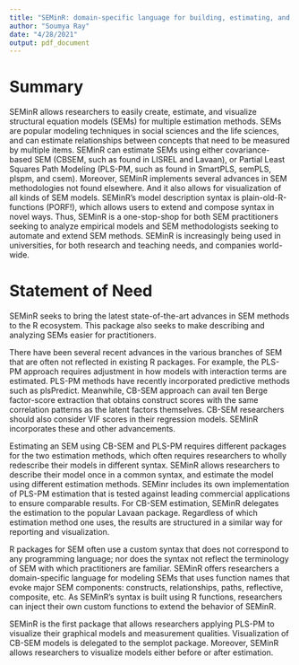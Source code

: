 ```yaml
---
title: "SEMinR: domain-specific language for building, estimating, and visualizing structural equation models in R"
author: "Soumya Ray"
date: "4/28/2021"
output: pdf_document
---
```


# Summary

SEMinR allows researchers to easily create, estimate, and visualize structural equation models (SEMs) for multiple estimation methods. SEMs are popular modeling techniques in social sciences and the life sciences, and can estimate relationships between concepts that need to be measured by multiple items. SEMinR can estimate SEMs using either covariance-based SEM (CBSEM, such as found in LISREL and Lavaan), or Partial Least Squares Path Modeling (PLS-PM, such as found in SmartPLS, semPLS, plspm, and csem). Moreover, SEMinR implements several advances in SEM methodologies not found elsewhere. And it also allows for visualization of all kinds of SEM models. SEMinR’s model description syntax is plain-old-R-functions (PORF!), which allows users to extend and compose syntax in novel ways. Thus, SEMinR is a one-stop-shop for both SEM practitioners seeking to analyze empirical models and SEM methodologists seeking to automate and extend SEM methods. SEMinR is increasingly being used in universities, for both research and teaching needs, and companies world-wide.

# Statement of Need

SEMinR seeks to bring the latest state-of-the-art advances in SEM methods to the R ecosystem. This package also seeks to make describing and analyzing SEMs easier for practitioners.

There have been several recent advances in the various branches of SEM that are often not reflected in existing R packages. For example, the PLS-PM approach requires adjustment in how models with interaction terms are estimated. PLS-PM methods have recently incorporated predictive methods such as plsPredict. Meanwhile, CB-SEM approach can avail ten Berge factor-score extraction that obtains construct scores with the same correlation patterns as the latent factors themselves. CB-SEM researchers should also consider VIF scores in their regression models. SEMinR incorporates these and other advancements.

Estimating an SEM using CB-SEM and PLS-PM requires different packages for the two estimation methods, which often requires researchers to wholly redescribe their models in different syntax. SEMinR allows researchers to describe their model once in a common syntax, and estimate the model using different estimation methods. SEMinr includes its own implementation of PLS-PM estimation that is tested against leading commercial applications to ensure comparable results. For CB-SEM estimation, SEMinR delegates the estimation to the popular Lavaan package. Regardless of which estimation method one uses, the results are structured in a similar way for reporting and visualization.

R packages for SEM often use a custom syntax that does not correspond to any programming language; nor does the syntax not reflect the terminology of SEM with which practitioners are familiar. SEMinR offers researchers a domain-specific language for modeling SEMs that uses function names that evoke major SEM components: constructs, relationships, paths, reflective, composite, etc. As SEMinR’s syntax is built using R functions, researchers can inject their own custom functions to extend the behavior of SEMinR.

SEMinR is the first package that allows researchers applying PLS-PM to visualize their graphical models and measurement qualities. Visualization of CB-SEM models is delegated to the semplot package. Moreover, SEMinR allows researchers to visualize models either before or after estimation.

